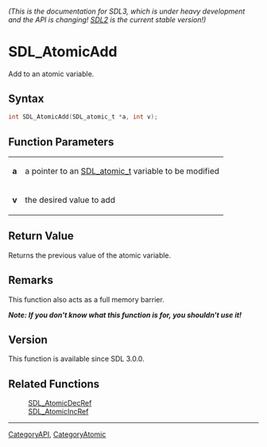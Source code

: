 ====== (This is the documentation for SDL3, which is under heavy development and the API is changing! [https://wiki.libsdl.org/ SDL2] is the current stable version!) ======
= SDL_AtomicAdd =

Add to an atomic variable.

== Syntax ==

<syntaxhighlight lang='c'>
int SDL_AtomicAdd(SDL_atomic_t *a, int v);
</syntaxhighlight>

== Function Parameters ==

{|
|'''a'''
|a pointer to an [[SDL_atomic_t]] variable to be modified
|-
|'''v'''
|the desired value to add
|}

== Return Value ==

Returns the previous value of the atomic variable.

== Remarks ==

This function also acts as a full memory barrier.

'''''Note: If you don't know what this function is for, you shouldn't use
it!'''''

== Version ==

This function is available since SDL 3.0.0.

== Related Functions ==

:[[SDL_AtomicDecRef]]
:[[SDL_AtomicIncRef]]

----
[[CategoryAPI]], [[CategoryAtomic]]


